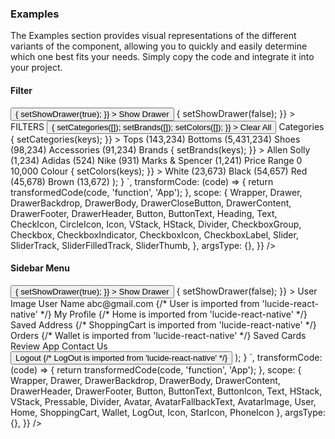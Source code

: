 ### Examples

The Examples section provides visual representations of the different variants of the component, allowing you to quickly and easily determine which one best fits your needs. Simply copy the code and integrate it into your project.

#### Filter

<Wrapper>
  <CodePreview
    showComponentRenderer={true}
    showArgsController={false}
    metaData={{
      code: `
        function App() {
          const [showDrawer, setShowDrawer] = React.useState(false);
          const [categories, setCategories] = React.useState([]);
          const [brands, setBrands] = React.useState([]);
          const [colors, setColors] = React.useState([]);
          return (
            <>
              <Button
                onPress={() => {
                  setShowDrawer(true);
                }}
              >
                <ButtonText>Show Drawer</ButtonText>
              </Button>
              <Drawer
                isOpen={showDrawer}
                onClose={() => {
                  setShowDrawer(false);
                }}
              >
                <DrawerBackdrop />
                <DrawerContent className="px-4 py-3 w-[270px] md:w-[300px]">
                  <DrawerHeader>
                    <Heading size="md">FILTERS</Heading>
                    <Button
                      variant="link"
                      size="xs"
                      onPress={() => {
                        setCategories([]);
                        setBrands([]);
                        setColors([]);
                      }}
                    >
                      <ButtonText>Clear All</ButtonText>
                    </Button>
                  </DrawerHeader>
                  <DrawerBody className="gap-4 mt-0 mb-0">
                    <VStack className="pl-2 py-3">
                      <Text className="font-semibold" size="sm">
                        Categories
                      </Text>
                      <Divider className="my-1" />
                      <CheckboxGroup
                        value={categories}
                        onChange={(keys) => {
                          setCategories(keys);
                        }}
                      >
                        <VStack className="gap-3 mt-3 ml-1">
                          <HStack className="items-center gap-1">
                            <Checkbox value="tops" size="sm">
                              <CheckboxIndicator>
                                <CheckboxIcon as={CheckIcon} />
                              </CheckboxIndicator>
                              <CheckboxLabel>Tops</CheckboxLabel>
                            </Checkbox>
                            <Text className="text-typography-500" size="xs">
                              (143,234)
                            </Text>
                          </HStack>
                          <HStack className="items-center gap-1">
                            <Checkbox value="bottoms" size="sm">
                              <CheckboxIndicator>
                                <CheckboxIcon as={CheckIcon} />
                              </CheckboxIndicator>
                              <CheckboxLabel>Bottoms</CheckboxLabel>
                            </Checkbox>
                            <Text className="text-typography-500" size="xs">
                              (5,431,234)
                            </Text>
                          </HStack>
                          <HStack className="items-center gap-1">
                            <Checkbox value="shoes" size="sm">
                              <CheckboxIndicator>
                                <CheckboxIcon as={CheckIcon} />
                              </CheckboxIndicator>
                              <CheckboxLabel>Shoes</CheckboxLabel>
                            </Checkbox>
                            <Text className="text-typography-500" size="xs">
                              (98,234)
                            </Text>
                          </HStack>
                          <HStack className="items-center gap-1">
                            <Checkbox value="accessories" size="sm">
                              <CheckboxIndicator>
                                <CheckboxIcon as={CheckIcon} />
                              </CheckboxIndicator>
                              <CheckboxLabel>Accessories</CheckboxLabel>
                            </Checkbox>
                            <Text className="text-typography-500" size="xs">
                              (91,234)
                            </Text>
                          </HStack>
                        </VStack>
                      </CheckboxGroup>
                    </VStack>
                    <VStack className="pl-2 py-3">
                      <Text className="font-semibold">Brands</Text>
                      <Divider className="my-1" />
                      <CheckboxGroup
                        value={brands}
                        onChange={(keys) => {
                          setBrands(keys);
                        }}
                      >
                        <VStack className="gap-3 mt-3 ml-1">
                          <HStack className="items-center gap-1">
                            <Checkbox value="tops" size="sm">
                              <CheckboxIndicator>
                                <CheckboxIcon as={CheckIcon} />
                              </CheckboxIndicator>
                              <CheckboxLabel>Allen Solly</CheckboxLabel>
                            </Checkbox>
                            <Text className="text-typography-500" size="xs">
                              (1,234)
                            </Text>
                          </HStack>
                          <HStack className="items-center gap-1">
                            <Checkbox value="bottoms" size="sm">
                              <CheckboxIndicator>
                                <CheckboxIcon as={CheckIcon} />
                              </CheckboxIndicator>
                              <CheckboxLabel>Adidas</CheckboxLabel>
                            </Checkbox>
                            <Text className="text-typography-500" size="xs">
                              (524)
                            </Text>
                          </HStack>
                          <HStack className="items-center gap-1">
                            <Checkbox value="shoes" size="sm">
                              <CheckboxIndicator>
                                <CheckboxIcon as={CheckIcon} />
                              </CheckboxIndicator>
                              <CheckboxLabel>Nike</CheckboxLabel>
                            </Checkbox>
                            <Text className="text-typography-500" size="xs">
                              (931)
                            </Text>
                          </HStack>
                          <HStack className="items-center gap-1">
                            <Checkbox value="accessories" size="sm">
                              <CheckboxIndicator>
                                <CheckboxIcon as={CheckIcon} />
                              </CheckboxIndicator>
                              <CheckboxLabel>Marks & Spencer</CheckboxLabel>
                            </Checkbox>
                            <Text className="text-typography-500" size="xs">
                              (1,241)
                            </Text>
                          </HStack>
                        </VStack>
                      </CheckboxGroup>
                    </VStack>
                    <VStack className="pl-2 py-3">
                      <Text className="font-semibold">Price Range</Text>
                      <Divider className="my-1" />
                      <VStack className="pt-6 pr-4 ml-1">
                        <Slider
                          defaultValue={2000}
                          size="sm"
                          orientation="horizontal"
                          minValue={0}
                          maxValue={10000}
                        >
                          <SliderTrack>
                            <SliderFilledTrack />
                          </SliderTrack>
                          <SliderThumb />
                        </Slider>
                      </VStack>
                      <HStack className="justify-between pt-2">
                        <Text size="sm">0</Text>
                        <Text size="sm">10,000</Text>
                      </HStack>
                    </VStack>
                    <VStack className="pl-2 py-3">
                      <Text className="font-semibold">Colour</Text>
                      <Divider className="my-1" />
                      <CheckboxGroup
                        //@ts-ignore
                        value={colors}
                        onChange={(keys) => {
                          setColors(keys);
                        }}
                      >
                        <VStack className="gap-3 mt-3 ml-1">
                          <HStack className="items-center gap-1">
                            <Checkbox value="tops" size="sm">
                              <CheckboxIndicator>
                                <CheckboxIcon as={CheckIcon} />
                              </CheckboxIndicator>
                              <CheckboxLabel className="flex flex-row items-center">
                                <Icon
                                  as={CircleIcon}
                                  className="fill-gray-200 text-gray-200 mr-1"
                                />
                                White
                              </CheckboxLabel>
                            </Checkbox>
                            <Text className="text-typography-500" size="xs">
                              (23,673)
                            </Text>
                          </HStack>
                          <HStack className="items-center gap-1">
                            <Checkbox value="bottoms" size="sm">
                              <CheckboxIndicator>
                                <CheckboxIcon as={CheckIcon} />
                              </CheckboxIndicator>
                              <CheckboxLabel className="flex flex-row items-center">
                                <Icon
                                  as={CircleIcon}
                                  className="fill-black text-black mr-1"
                                />
                                Black
                              </CheckboxLabel>
                            </Checkbox>
                            <Text className="text-typography-500" size="xs">
                              (54,657)
                            </Text>
                          </HStack>
                          <HStack className="items-center gap-1">
                            <Checkbox value="shoes" size="sm">
                              <CheckboxIndicator>
                                <CheckboxIcon as={CheckIcon} />
                              </CheckboxIndicator>
                              <CheckboxLabel className="flex flex-row items-center">
                                <Icon
                                  as={CircleIcon}
                                  className="fill-red-500 text-red-500 mr-1"
                                />
                                Red
                              </CheckboxLabel>
                            </Checkbox>
                            <Text className="text-typography-500" size="xs">
                              (45,678)
                            </Text>
                          </HStack>
                          <HStack className="items-center gap-1">
                            <Checkbox value="accessories" size="sm">
                              <CheckboxIndicator>
                                <CheckboxIcon as={CheckIcon} />
                              </CheckboxIndicator>
                              <CheckboxLabel className="flex flex-row items-center">
                                <Icon
                                  as={CircleIcon}
                                  className="fill-amber-900 text-amber-900 mr-1"
                                />
                                Brown
                              </CheckboxLabel>
                            </Checkbox>
                            <Text className="text-typography-500" size="xs">
                              (13,672)
                            </Text>
                          </HStack>
                        </VStack>
                      </CheckboxGroup>
                    </VStack>
                  </DrawerBody>
                </DrawerContent>
              </Drawer>
            </>
          );
        }
      `,
      transformCode: (code) => {
        return transformedCode(code, 'function', 'App');
      },
      scope: {
        Wrapper,
        Drawer,
        DrawerBackdrop,
        DrawerBody,
        DrawerCloseButton,
        DrawerContent,
        DrawerFooter,
        DrawerHeader, 
        Button,
        ButtonText,
        Heading,
        Text,
        CheckIcon,
        CircleIcon,
        Icon,
        VStack,
        HStack,
        Divider,
        CheckboxGroup,
        Checkbox,
        CheckboxIndicator,
        CheckboxIcon,
        CheckboxLabel,
        Slider,
        SliderTrack,
        SliderFilledTrack,
        SliderThumb,
      },
      argsType: {},
    }}
  />
</Wrapper>

#### Sidebar Menu

<Wrapper>
  <CodePreview
    showComponentRenderer={true}
    showArgsController={false}
    metaData={{
      code: `
        function App() {
            const [showDrawer, setShowDrawer] = React.useState(false);
            return (
              <>
                <Button
                  onPress={() => {
                    setShowDrawer(true);
                  }}
                >
                  <ButtonText>Show Drawer</ButtonText>
                </Button>
                <Drawer
                  isOpen={showDrawer}
                  onClose={() => {
                    setShowDrawer(false);
                  }}
                >
                  <DrawerBackdrop />
                  <DrawerContent className="w-[270px] md:w-[300px]">
                    <DrawerHeader className="justify-center flex-col gap-2">
                      <Avatar size="2xl">
                        <AvatarFallbackText>User Image</AvatarFallbackText>
                        <AvatarImage
                          source={{
                            uri: 'https://images.unsplash.com/photo-1494790108377-be9c29b29330?ixlib=rb-1.2.1&ixid=MnwxMjA3fDB8MHxwaG90by1wYWdlfHx8fGVufDB8fHx8&auto=format&fit=crop&w=687&q=80',
                          }}
                        />
                      </Avatar>
                      <VStack className="justify-center items-center">
                        <Text size="lg">User Name</Text>
                        <Text size="sm" className="text-typography-600">
                          abc@gmail.com
                        </Text>
                      </VStack>
                    </DrawerHeader>
                    <Divider className="my-4" />
                    <DrawerBody contentContainerClassName="gap-2">
                      <Pressable className="gap-3 flex-row items-center hover:bg-background-50 p-2 rounded-md">
                        {/* User is imported from 'lucide-react-native' */}
                        <Icon as={User} size="lg" className="text-typography-600" />
                        <Text>My Profile</Text>
                      </Pressable>
                      <Pressable className="gap-3 flex-row items-center hover:bg-background-50 p-2 rounded-md">
                        {/* Home is imported from 'lucide-react-native' */}
                        <Icon as={Home} size="lg" className="text-typography-600" />
                        <Text>Saved Address</Text>
                      </Pressable>
                      <Pressable className="gap-3 flex-row items-center hover:bg-background-50 p-2 rounded-md">
                        {/* ShoppingCart is imported from 'lucide-react-native' */}
                        <Icon
                          as={ShoppingCart}
                          size="lg"
                          className="text-typography-600"
                        />
                        <Text>Orders</Text>
                      </Pressable>
                      <Pressable className="gap-3 flex-row items-center hover:bg-background-50 p-2 rounded-md">
                        {/* Wallet is imported from 'lucide-react-native' */}
                        <Icon as={Wallet} size="lg" className="text-typography-600" />
                        <Text>Saved Cards</Text>
                      </Pressable>
                      <Pressable className="gap-3 flex-row items-center hover:bg-background-50 p-2 rounded-md">
                        <Icon as={StarIcon} size="lg" className="text-typography-600" />
                        <Text>Review App</Text>
                      </Pressable>
                      <Pressable className="gap-3 flex-row items-center hover:bg-background-50 p-2 rounded-md">
                        <Icon as={PhoneIcon} size="lg" className="text-typography-600" />
                        <Text>Contact Us</Text>
                      </Pressable>
                    </DrawerBody>
                    <DrawerFooter>
                      <Button
                        className="w-full gap-2"
                        variant="outline"
                        action="secondary"
                      >
                        <ButtonText>Logout</ButtonText>
                        {/* LogOut is imported from 'lucide-react-native' */}
                        <ButtonIcon as={LogOut} />
                      </Button>
                    </DrawerFooter>
                  </DrawerContent>
                </Drawer>
              </>
            );
          }
        `,
      transformCode: (code) => {
        return transformedCode(code, 'function', 'App');
      },
      scope: {
        Wrapper,
        Drawer,
        DrawerBackdrop,
        DrawerBody,
        DrawerContent,
        DrawerHeader, 
        DrawerFooter,
        Button,
        ButtonText,
        ButtonIcon,
        Text,
        HStack,
        VStack,
        Pressable,
        Divider,
        Avatar,
        AvatarFallbackText,
        AvatarImage,
        User,
        Home,
        ShoppingCart,
        Wallet,
        LogOut,
        Icon,
        StarIcon,
        PhoneIcon
      },
      argsType: {},
    }}
  />
</Wrapper>